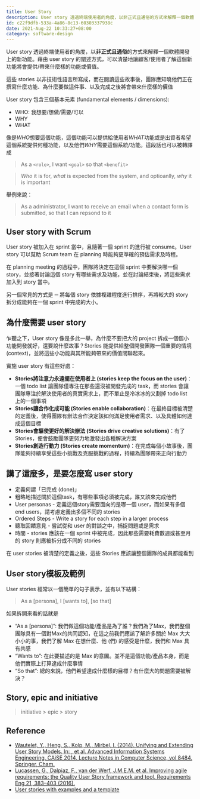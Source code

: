 ```yaml
---
title: User Story
description: User story 透過終端使用者的角度，以非正式且通俗的方式來解釋一個軟體開發上的新功能。藉由 user story 的闡述方式，可以清楚地讓顧客/使用者了解這個新功能將會提供/帶來什麼樣的功能或價值
id: c22f9dfb-533a-4a86-8c13-60303337938c
date: 2021-Aug-22 10:33:27+08:00
category: software-design
---
```


User story 透過終端使用者的角度，以**非正式且通俗**的方式來解釋一個軟體開發上的新功能。藉由 user story 的闡述方式，可以清楚地讓顧客/使用者了解這個新功能將會提供/帶來什麼樣的功能或價值。

這些 stories 以非技術性語言所寫成，而在閱讀這些故事後，團隊應知曉他們正在撰寫什麼功能、為什麼要做這件事、以及完成之後將會帶來什麼樣的價值

User story 包含三個基本元素 (fundamental elements / dimensions):

- WHO: 我想要/想做/需要/可以
- WHY
- WHAT

像是*WHO*想要這個功能，這個功能可以提供給使用者*WHAT*功能或是出資者希望這個系統提供何種功能，以及他們*WHY*需要這個系統/功能。這段話也可以被轉譯成

> As a `<role>`, I want `<goal>` so that `<benefit>`

> *Who* it is for, *what* is expected from the system, and optioanlly, *why* it is important

舉例來說：

> As a administrator, I want to receive an email when a contact form is submitted, so that I can repsond to it

## User story with Scrum

User story 被加入在 sprint 當中，且隨著一個 sprint 的進行被 consume。User story 可以幫助 Scrum team 在 planning 時能夠更準確的預估需求及時程。

在 planning meeting 的過程中，團隊將決定在這個 sprint 中要解決哪一個 story，並接著討論這個 story 有哪些需求及功能，並在討論結束後，將這些需求加入到 story 當中。

另一個常見的方式是 ─ 將每個 story 依據複雜程度進行排序，再將較大的 story 拆分成能夠在一個 sprint 中完成的大小。

## 為什麼需要 user story

乍聽之下，User story 像是多此一舉，為什麼不要把大的 project 拆成一個個小功能開發就好，還要說什麼故事？Stories 能提供給整個開發團隊一個重要的情境 (context)，並將這些小功能與其所能夠帶來的價值關聯起來。

實施 user story 有這些好處：

- **Stories將注意力永遠擺在使用者上 (stories keep the focus on the user)**：一個 todo list 讓團隊僅專注在那些還沒被開發完成的 task，而 stories 會讓團隊專注於解決使用者的真實需求上，而不單止是冷冰冰的又劃掉 todo list 上的一個事項
- **Stories讓合作化成可能 (Stories enable collaboration)**：在最終目標被清楚的定義後，使得團隊有辦法合作決定該如何滿足使用者需求、以及具體如何達成這個目標
- **Stories會驅使更好的解決辦法 (Stories drive creative solutions)**：有了 Stories，便會鼓勵團隊更努力地激發出各種解決方案
- **Stories創造行動力 (Stories create momentum)**：在完成每個小故事後，團隊能夠持續享受這些小挑戰及克服挑戰的過程，持續為團隊帶來正向行動力

## 講了這麼多，是要怎麼寫 user story

- 定義何謂「已完成 (done)」
- 粗略地描述關於這個task，有哪些事項必須被完成，誰又該來完成他們
- User personas - 定義這個story需要面向的是哪一個 user，而如果有多個 end users，請考慮定義出多個不同的 stories
- Ordered Steps - Write a story for each step in a larger process
- 聽取回饋意見 - 嘗試從和 user 的對談之中，捕捉問題或是需求
- 時間 - stories 應該在一個 sprint 中被完成，因此那些需要耗費數週或甚至月的 story 則應被拆分成不同的 stories

<Callout emoji="💡">
在 user stories 被清楚的定義之後，這些 Stories 應該讓整個團隊的成員都能看到
</Callout>

## User story模板及範例

User stories 經常以一個簡單的句子表示，並有以下結構：

> As a [persona], I [wants to], [so that]

如果拆開來看的話就是

- “As a [persona]”: 我們做這個功能/產品是為了誰？我們為了Max，我們整個團隊具有一個對Max的共同認知，在這之前我們應該了解許多關於 Max 大大小小的事，我們了解 Max 在想什麼、他 (們) 的感受是什麼，我們和 Max 具有共感
- “Wants to”: 在此要描述的是 Max 的意圖。並不是這個功能/產品本身，而是他們實際上打算達成什麼事情
- “So that”: 總的來說，他們希望達成什麼樣的目標？有什麼大的問題需要被解決？

## Story, epic and initiative

> initiative > epic > story

## Reference

- [Wautelet, Y., Heng, S., Kolp, M., Mirbel, I. (2014). Unifying and Extending User Story Models. In: , et al. Advanced Information Systems Engineering. CAiSE 2014. Lecture Notes in Computer Science, vol 8484. Springer, Cham.](https://doi.org/10.1007/978-3-319-07881-6_15)
- [Lucassen, G., Dalpiaz, F., van der Werf, J.M.E.M. et al. Improving agile requirements: the Quality User Story framework and tool. Requirements Eng 21, 383–403 (2016).](https://doi.org/10.1007/s00766-016-0250-x)
- [User stories with examples and a template](https://www.atlassian.com/agile/project-management/user-stories)